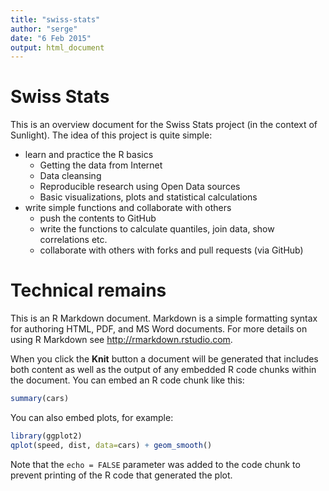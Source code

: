 ```yaml
---
title: "swiss-stats"
author: "serge"
date: "6 Feb 2015"
output: html_document
---
```

# Swiss Stats
This is an overview document for the Swiss Stats project (in the context of Sunlight).
The idea of this project is quite simple:

* learn and practice the R basics
    + Getting the data from Internet
    + Data cleansing
    + Reproducible research using Open Data sources
    + Basic visualizations, plots and statistical calculations
* write simple functions and collaborate with others
    + push the contents to GitHub
    + write the functions to calculate quantiles, join data, show correlations etc.
    + collaborate with others with forks and pull requests (via GitHub)

# Technical remains
This is an R Markdown document. Markdown is a simple formatting syntax for authoring HTML, PDF, and MS Word documents. For more details on using R Markdown see <http://rmarkdown.rstudio.com>.

When you click the **Knit** button a document will be generated that includes both content as well as the output of any embedded R code chunks within the document. You can embed an R code chunk like this:

```r
summary(cars)
```

You can also embed plots, for example:

```r
library(ggplot2)
qplot(speed, dist, data=cars) + geom_smooth()
```

Note that the `echo = FALSE` parameter was added to the code chunk to prevent printing of the R code that generated the plot.
